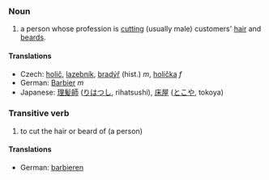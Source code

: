 ===Noun===
# a person whose profession is [[cut]]ting (usually male) customers' [[hair]] and [[beard]]s.

==== Translations ====

*Czech: [[holič]], [[lazebník]], [[bradýř]] (hist.) ''m'',  [[holička]] ''f''
*German: [[Barbier]] ''m''
*Japanese: [[理髪師]] ([[りはつし]], rihatsushi), [[床屋]] ([[とこや]], tokoya)

===Transitive verb===
# to cut the hair or beard of (a person)

====Translations====

*German: [[barbieren]]